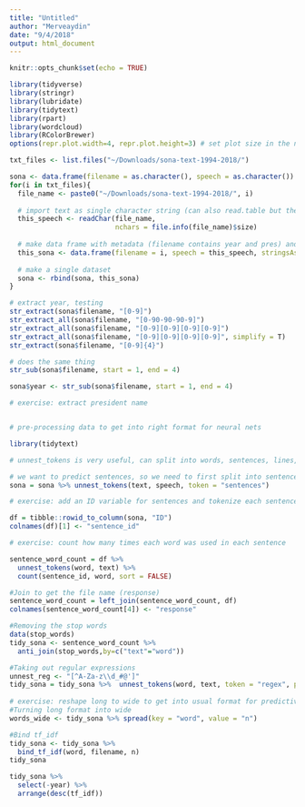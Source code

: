 ```yaml
---
title: "Untitled"
author: "Merveaydin"
date: "9/4/2018"
output: html_document
---
```


```r
knitr::opts_chunk$set(echo = TRUE)

library(tidyverse)
library(stringr)
library(lubridate)
library(tidytext)
library(rpart) 
library(wordcloud)
library(RColorBrewer)
options(repr.plot.width=4, repr.plot.height=3) # set plot size in the notebook

```

```r
txt_files <- list.files("~/Downloads/sona-text-1994-2018/")

sona <- data.frame(filename = as.character(), speech = as.character())
for(i in txt_files){
  file_name <- paste0("~/Downloads/sona-text-1994-2018/", i)
  
  # import text as single character string (can also read.table but the "seperator" causes problems)
  this_speech <- readChar(file_name, 
                          nchars = file.info(file_name)$size)
  
  # make data frame with metadata (filename contains year and pres) and speech
  this_sona <- data.frame(filename = i, speech = this_speech, stringsAsFactors = FALSE)
  
  # make a single dataset
  sona <- rbind(sona, this_sona)
}

# extract year, testing
str_extract(sona$filename, "[0-9]")
str_extract_all(sona$filename, "[0-90-90-90-9]")
str_extract_all(sona$filename, "[0-9][0-9][0-9][0-9]")
str_extract_all(sona$filename, "[0-9][0-9][0-9][0-9]", simplify = T)
str_extract(sona$filename, "[0-9]{4}")

# does the same thing
str_sub(sona$filename, start = 1, end = 4)

sona$year <- str_sub(sona$filename, start = 1, end = 4)

# exercise: extract president name


# pre-processing data to get into right format for neural nets

library(tidytext)

# unnest_tokens is very useful, can split into words, sentences, lines, paragraphs, etc

# we want to predict sentences, so we need to first split into sentences
sona = sona %>% unnest_tokens(text, speech, token = "sentences")

# exercise: add an ID variable for sentences and tokenize each sentence by words

df = tibble::rowid_to_column(sona, "ID")
colnames(df)[1] <- "sentence_id"

# exercise: count how many times each word was used in each sentence

sentence_word_count = df %>%
  unnest_tokens(word, text) %>%
  count(sentence_id, word, sort = FALSE)

#Join to get the file name (response)
sentence_word_count = left_join(sentence_word_count, df)
colnames(sentence_word_count[4]) <- "response"

#Removing the stop words
data(stop_words)
tidy_sona <- sentence_word_count %>%
  anti_join(stop_words,by=c("text"="word"))

#Taking out regular expressions
unnest_reg <- "[^A-Za-z\\d_#@']"
tidy_sona = tidy_sona %>%  unnest_tokens(word, text, token = "regex", pattern = unnest_reg)
 
# exercise: reshape long to wide to get into usual format for predictive models 
#Turning long format into wide
words_wide <- tidy_sona %>% spread(key = "word", value = "n")

```

```r
#Bind tf_idf
tidy_sona <- tidy_sona %>%
  bind_tf_idf(word, filename, n)
tidy_sona

tidy_sona %>%
  select(-year) %>%
  arrange(desc(tf_idf))

```


